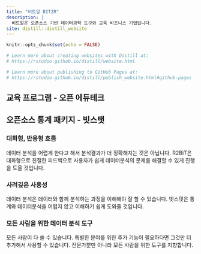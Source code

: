 ```yaml
---
title: "비트알 BIT2R"
description: |
  비트알은 오픈소스 기반 데이터과학 도구와 교육 비즈니스 기업입니다.
site: distill::distill_website
---
```


```r
knitr::opts_chunk$set(echo = FALSE)

# Learn more about creating websites with Distill at:
# https://rstudio.github.io/distill/website.html

# Learn more about publishing to GitHub Pages at:
# https://rstudio.github.io/distill/publish_website.html#github-pages

```

## 교육 프로그램 - 오픈 에듀테크

## 오픈소스 통계 패키지 - 빗스탯

### 대화형, 반응형 흐름

데이터 분석을 어렵게 한다고 해서 분석결과가 더 정확해지는 것은 아닙니다.
R2BiT은 대화형으로 친절한 피드백으로 사용자가 쉽게 데이터분석의 문제를 해결할 수 있게 진행을 도울 것입니다.

### 사려깊은 사용성

데이터 분석은 데이터와 함께 분석하는 과정을 이해해야 잘 할 수 있습니다. 빗스텟은 통계와 데이터분석을 어렵지 않고 이해하기 쉽게 도와줄 것입니다.

### 모든 사람을 위한 데이터 분석 도구

모든 사람이 다 쓸 수 있습니다. 특별한 분야를 위한 추가 기능이 필요하다면 그것만 더 추가해서 사용할 수 있습니다. 전문가뿐만 아니라 모든 사람을 위한 도구를 지향합니다.

